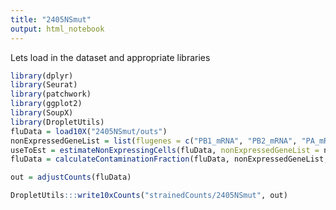 ```yaml
---
title: "2405NSmut"
output: html_notebook
---
```


Lets load in the dataset and appropriate libraries

```r
library(dplyr)
library(Seurat)
library(patchwork)
library(ggplot2)
library(SoupX)
library(DropletUtils)
fluData = load10X("2405NSmut/outs")
nonExpressedGeneList = list(flugenes = c("PB1_mRNA", "PB2_mRNA", "PA_mRNA", "HA_mRNA", "NP_mRNA", "NA_mRNA", "M_mRNA", "NS_mRNA" ))
useToEst = estimateNonExpressingCells(fluData, nonExpressedGeneList = nonExpressedGeneList, clusters= FALSE)
fluData = calculateContaminationFraction(fluData, nonExpressedGeneList, useToEst = useToEst)

out = adjustCounts(fluData)

```


```r
DropletUtils:::write10xCounts("strainedCounts/2405NSmut", out)
```
```r
```




